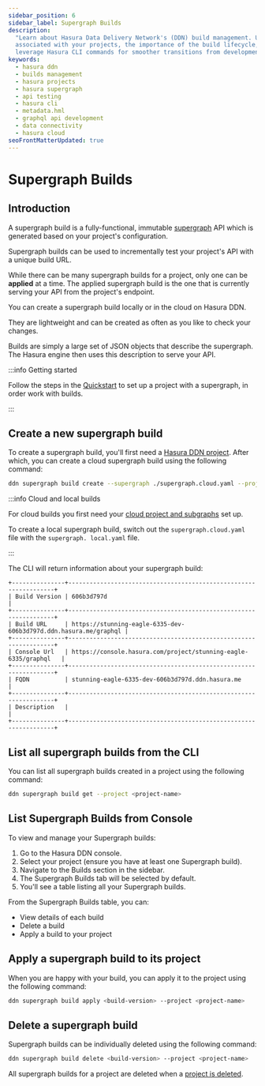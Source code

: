 ```yaml
---
sidebar_position: 6
sidebar_label: Supergraph Builds
description:
  "Learn about Hasura Data Delivery Network's (DDN) build management. Understand how to create, apply, and delete builds
  associated with your projects, the importance of the build lifecycle, and testing your API. Also, discover how to
  leverage Hasura CLI commands for smoother transitions from development to production."
keywords:
  - hasura ddn
  - builds management
  - hasura projects
  - hasura supergraph
  - api testing
  - hasura cli
  - metadata.hml
  - graphql api development
  - data connectivity
  - hasura cloud
seoFrontMatterUpdated: true
---
```



# Supergraph Builds

## Introduction

A supergraph build is a fully-functional, immutable [supergraph](/basics/core-concepts.mdx#supergraph) API which is
generated based on your project's configuration.

Supergraph builds can be used to incrementally test your project's API with a unique build URL.

While there can be many supergraph builds for a project, only one can be **applied** at a time. The applied supergraph
build is the one that is currently serving your API from the project's endpoint.

You can create a supergraph build locally or in the cloud on Hasura DDN.

They are lightweight and can be created as often as you like to check your changes.

Builds are simply a large set of JSON objects that describe the supergraph. The Hasura engine then uses this description
to serve your API.

:::info Getting started

Follow the steps in the [Quickstart](/getting-started/quickstart) to set up a project with a supergraph, in order work
with builds.

:::

## Create a new supergraph build

To create a supergraph build, you'll first need a [Hasura DDN project](/project-configuration/projects.mdx). After
which, you can create a cloud supergraph build using the following command:

```bash
ddn supergraph build create --supergraph ./supergraph.cloud.yaml --project <project-name>
```

:::info Cloud and local builds

For cloud builds you first need your [cloud project and subgraphs](/deployment/deployment/01-create-a-project.mdx) set
up.

To create a local supergraph build, switch out the `supergraph.cloud.yaml` file with the `supergraph. local.yaml` file.

:::

The CLI will return information about your supergraph build:

```text
+---------------+------------------------------------------------------------------+
| Build Version | 606b3d797d                                                       |
+---------------+------------------------------------------------------------------+
| Build URL     | https://stunning-eagle-6335-dev-606b3d797d.ddn.hasura.me/graphql |
+---------------+------------------------------------------------------------------+
| Console Url   | https://console.hasura.com/project/stunning-eagle-6335/graphql   |
+---------------+------------------------------------------------------------------+
| FQDN          | stunning-eagle-6335-dev-606b3d797d.ddn.hasura.me                 |
+---------------+------------------------------------------------------------------+
| Description   |                                                                  |
+---------------+------------------------------------------------------------------+
```

## List all supergraph builds from the CLI

You can list all supergraph builds created in a project using the following command:

```bash
ddn supergraph build get --project <project-name>
```

## List Supergraph Builds from Console

To view and manage your Supergraph builds:

1. Go to the Hasura DDN console.
2. Select your project (ensure you have at least one Supergraph build).
3. Navigate to the Builds section in the sidebar.
4. The Supergraph Builds tab will be selected by default.
5. You'll see a table listing all your Supergraph builds.

<Thumbnail src="/img/builds/supergraph_builds_list.png" alt="Supergraph Builds Table" width="700px" />

From the Supergraph Builds table, you can:

- View details of each build
- Delete a build
- Apply a build to your project

## Apply a supergraph build to its project

When you are happy with your build, you can apply it to the project using the following command:

```bash
ddn supergraph build apply <build-version> --project <project-name>
```

## Delete a supergraph build

Supergraph builds can be individually deleted using the following command:

```bash
ddn supergraph build delete <build-version> --project <project-name>
```

All supergraph builds for a project are deleted when a [project is deleted](/project-configuration/projects.mdx#delete).
